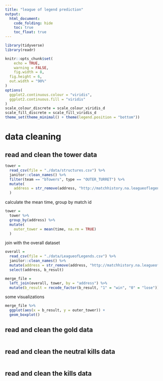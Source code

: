 ```yaml
---
title: "league of legend prediction"
output: 
  html_document:
    code_folding: hide
    toc: true
    toc_float: true
---
```


```r
library(tidyverse)
library(readr)

knitr::opts_chunk$set(
	echo = TRUE,
	warning = FALSE,
	fig.width = 8, 
  fig.height = 6,
  out.width = "90%"
)
options(
  ggplot2.continuous.colour = "viridis",
  ggplot2.continuous.fill = "viridis"
)
scale_colour_discrete = scale_colour_viridis_d
scale_fill_discrete = scale_fill_viridis_d
theme_set(theme_minimal() + theme(legend.position = "bottom"))
```

# data cleaning


## read and clean the tower data

```r
tower = 
  read_csv(file = "./data/structures.csv") %>% 
  janitor::clean_names() %>% 
  filter(team == "bTowers", type == "OUTER_TURRET") %>% 
  mutate(
    address = str_remove(address, "http://matchhistory.na.leagueoflegends.com/en/#match-details/TRLH1/")
  )
```

calculate the mean time, group by match id

```r
tower = 
  tower %>% 
  group_by(address) %>% 
  mutate(
    outer_tower = mean(time, na.rm = TRUE)
  )
```

join with the overall dataset

```r
overall = 
  read_csv(file = "./data/LeagueofLegends.csv") %>% 
  janitor::clean_names() %>% 
  mutate(address = str_remove(address, "http://matchhistory.na.leagueoflegends.com/en/#match-details/TRLH1/")) %>% 
  select(address, b_result)

merge_file = 
  left_join(overall, tower, by = "address") %>% 
  mutate(b_result = recode_factor(b_result, "1" = "win", "0" = "lose"))
```

some visualizations

```r
merge_file %>% 
  ggplot(aes(x = b_result, y = outer_tower)) + 
  geom_boxplot()
```


## read and clean the gold data

```r

```


## read and clean the neutral kills data

```r

```


## read and clean the kills data

```r

```




